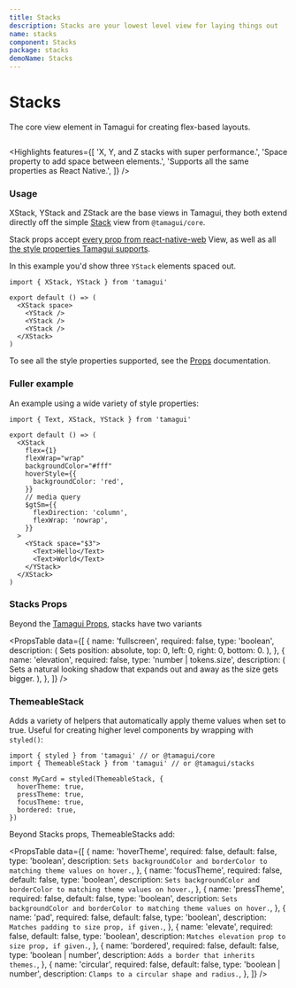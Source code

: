 ```yaml
---
title: Stacks
description: Stacks are your lowest level view for laying things out
name: stacks
component: Stacks
package: stacks
demoName: Stacks
---
```


# Stacks

<Description>
  The core view element in Tamagui for creating flex-based&nbsp;layouts.
</Description>

<HeroContainer>
  <StacksDemo />
</HeroContainer>

```tsx hero template=Stacks

```

<Highlights
  features={[
    'X, Y, and Z stacks with super performance.',
    'Space property to add space between elements.',
    'Supports all the same properties as React Native.',
  ]}
/>

### Usage

XStack, YStack and ZStack are the base views in Tamagui, they both extend directly off the simple [Stack](/docs/core/stack-and-text) view from `@tamagui/core`.

Stack props accept [every prop from react-native-web](https://necolas.github.io/react-native-web/docs/view/) View, as well as all [the style properties Tamagui supports](/docs/intro/props).

In this example you'd show three `YStack` elements spaced out.

```tsx
import { XStack, YStack } from 'tamagui'

export default () => (
  <XStack space>
    <YStack />
    <YStack />
    <YStack />
  </XStack>
)
```

To see all the style properties supported, see the [Props](/docs/intro/props) documentation.

### Fuller example

An example using a wide variety of style properties:

```tsx
import { Text, XStack, YStack } from 'tamagui'

export default () => (
  <XStack
    flex={1}
    flexWrap="wrap"
    backgroundColor="#fff"
    hoverStyle={{
      backgroundColor: 'red',
    }}
    // media query
    $gtSm={{
      flexDirection: 'column',
      flexWrap: 'nowrap',
    }}
  >
    <YStack space="$3">
      <Text>Hello</Text>
      <Text>World</Text>
    </YStack>
  </XStack>
)
```

### Stacks Props

Beyond the [Tamagui Props](/docs/intro/props), stacks have two variants

<PropsTable
  data={[
    {
      name: 'fullscreen',
      required: false,
      type: 'boolean',
      description: (
        <span>Sets position: absolute, top: 0, left: 0, right: 0, bottom: 0.</span>
      ),
    },
    {
      name: 'elevation',
      required: false,
      type: 'number | tokens.size',
      description: (
        <span>
          Sets a natural looking shadow that expands out and away as the size gets bigger.
        </span>
      ),
    },
  ]}
/>

### ThemeableStack

Adds a variety of helpers that automatically apply theme values when set to true. Useful for creating higher level components by wrapping with `styled()`:

```tsx
import { styled } from 'tamagui' // or @tamagui/core
import { ThemeableStack } from 'tamagui' // or @tamagui/stacks

const MyCard = styled(ThemeableStack, {
  hoverTheme: true,
  pressTheme: true,
  focusTheme: true,
  bordered: true,
})
```

Beyond Stacks props, ThemeableStacks add:

<PropsTable
  data={[
    {
      name: 'hoverTheme',
      required: false,
      default: false,
      type: 'boolean',
      description: `Sets backgroundColor and borderColor to matching theme values on hover.`,
    },
    {
      name: 'focusTheme',
      required: false,
      default: false,
      type: 'boolean',
      description: `Sets backgroundColor and borderColor to matching theme values on hover.`,
    },
    {
      name: 'pressTheme',
      required: false,
      default: false,
      type: 'boolean',
      description: `Sets backgroundColor and borderColor to matching theme values on hover.`,
    },
    {
      name: 'pad',
      required: false,
      default: false,
      type: 'boolean',
      description: `Matches padding to size prop, if given.`,
    },
    {
      name: 'elevate',
      required: false,
      default: false,
      type: 'boolean',
      description: `Matches elevation prop to size prop, if given.`,
    },
    {
      name: 'bordered',
      required: false,
      default: false,
      type: 'boolean | number',
      description: `Adds a border that inherits themes.`,
    },
    {
      name: 'circular',
      required: false,
      default: false,
      type: 'boolean | number',
      description: `Clamps to a circular shape and radius.`,
    },
  ]}
/>

